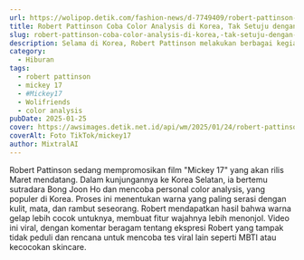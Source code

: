 ```yaml
---
url: https://wolipop.detik.com/fashion-news/d-7749409/robert-pattinson-coba-color-analysis-di-korea-tak-setuju-dengan-hasilnya?mtype=mpc.ctr.A-boxccxmpcxmp-modelA
title: Robert Pattinson Coba Color Analysis di Korea, Tak Setuju dengan Hasilnya
slug: robert-pattinson-coba-color-analysis-di-korea,-tak-setuju-dengan-hasilnya
description: Selama di Korea, Robert Pattinson melakukan berbagai kegiatan, termasuk color analysis yang populer di sana.
category:
  - Hiburan
tags:
  - robert pattinson
  - mickey 17
  - #Mickey17
  - Wolifriends
  - color analysis
pubDate: 2025-01-25
cover: https://awsimages.detik.net.id/api/wm/2025/01/24/robert-pattinson-color-analysis-di-korea-selatan_169.png?wid=54&w=650&v=1&t=jpeg
coverAlt: Foto TikTok/mickey17
author: MixtralAI
---
```

Robert Pattinson sedang mempromosikan film "Mickey 17" yang akan rilis Maret mendatang. Dalam kunjungannya ke Korea Selatan, ia bertemu sutradara Bong Joon Ho dan mencoba personal color analysis, yang populer di Korea. Proses ini menentukan warna yang paling serasi dengan kulit, mata, dan rambut seseorang. Robert mendapatkan hasil bahwa warna gelap lebih cocok untuknya, membuat fitur wajahnya lebih menonjol. Video ini viral, dengan komentar beragam tentang ekspresi Robert yang tampak tidak peduli dan rencana untuk mencoba tes viral lain seperti MBTI atau kecocokan skincare.

